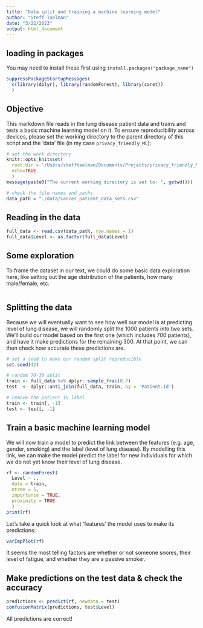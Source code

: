 ```yaml
---
title: "Data split and training a machine learning model"
author: "Steff Taelman"
date: "3/22/2023"
output: html_document
---
```


## loading in packages
You may need to install these first using `install.packages("package_name")`

```r
suppressPackageStartupMessages(
  c(library(dplyr), library(randomForest), library(caret))
  )
```



## Objective

This markdown file reads in the lung disease patient data and trains and tests a basic machine learning model on it. To ensure reproducibility across devices, please set the working directory to the parent directory of this script and the 'data' file (in my case `privacy_friendly_ML`):

```r
# set the work directory
knitr::opts_knit$set(
  root.dir = '/Users/stefftaelman/Documents/Projects/privacy_friendly_ML', 
  echo=TRUE
  )
message(paste0("The current working directory is set to: ", getwd()))

# check the file names and paths
data_path = "./data/cancer_patient_data_sets.csv"
```


## Reading in the data

```r
full_data <- read.csv(data_path, row.names = 1)
full_data$Level <- as.factor(full_data$Level)
```


## Some exploration
To frame the dataset in our text, we could do some basic data exploration here, like setting out the age distribution of the patients, how many male/female, etc.

```r

```


## Splitting the data
Because we will eventually want to see how well our model is at predicting level of lung disease, we will randomly split the 1000 patients into two sets. We'll build our model based on the first one (which includes 700 patients), and have it make predictions for the remaining 300. At that point, we can then check how accurate these predictions are.

```r
# set a seed to make our random split reproducible
set.seed(42)

# random 70-30 split
train <- full_data %>% dplyr::sample_frac(0.7)
test  <- dplyr::anti_join(full_data, train, by = 'Patient.Id')

# remove the patient ID label
train <- train[, -1]
test <- test[, -1]
```


## Train a basic machine learning model
We will now train a model to predict the link between the features (e.g. age, gender, smoking) and the label (level of lung disease). By modelling this link, we can make the model predict the label for new individuals for which we do not yet know their level of lung disease.

```r
rf <- randomForest(
  Level ~ ., 
  data = train, 
  ntree = 5,
  importance = TRUE,
  proximity = TRUE
  )
print(rf)
```

Let's take a quick look at what 'features' the model uses to make its predictions:

```r
varImpPlot(rf)
```

It seems the most telling factors are whether or not someone snores, their level of fatigue, and whether they are a passive smoker.

## Make predictions on the test data & check the accuracy

```r
predictions <- predict(rf, newdata = test)
confusionMatrix(predictions, test$Level)
```
All predictions are correct!
